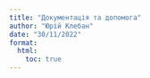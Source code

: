 ```yaml
---
title: "Документація та допомога"
author: "Юрій Клебан"
date: "30/11/2022"
format:
  html:
    toc: true
---
```



